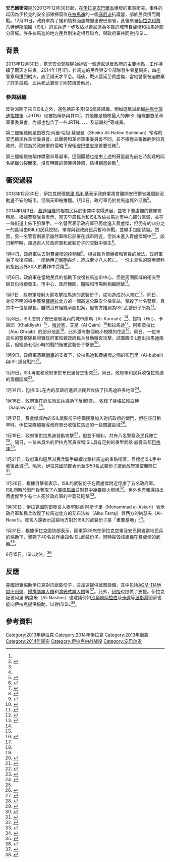 {{Infobox military conflict 
|conflict=安巴爾衝突
|partof=[[伊拉克內戰|伊拉克內戰]]
| image       = [[File:Map_of_the_Anbar_clashes_(2013–14).svg|290px]]
| caption     = 2014年安巴爾省的勢力地圖。<br>白色表示由反政府軍控制<br>紅色表示由政府軍控制<br>綠色表示爭奪中
| date        = 2013年12月30日<ref name=ISW>{{cite web|title=IraqUpdate #41: Showdown in Anbar|url=http://iswiraq.blogspot.com/2014/01/showdown-in-anbar.html|publisher=ISW|accessdate=2014-01-04|archive-date=2019-05-02|archive-url=https://web.archive.org/web/20190502000534/http://iswiraq.blogspot.com/2014/01/showdown-in-anbar.html|dead-url=no}}</ref> – 2014年6月25日<br>({{Age in years, months, weeks and days|month1=12|day1=30|year1=2013|month2=6|day2=25|year2=2014}})
| place       = [[伊拉克|伊拉克]][[安巴爾省|安巴爾省]]  
|casus belli=
| result      = 伊拉克和黎凡特伊斯兰国胜利
|territory    = 到2014年6月底，至少有70％的安巴尔省处于伊斯兰国的控制之下，包括[[费卢杰|费卢杰]]，<ref>{{cite news |title=Al Qaeda-linked militants capture Fallujah during violent outbreak |url=https://www.foxnews.com/world/al-qaeda-linked-militants-capture-fallujah-during-violent-outbreak |accessdate=2020-04-12 |agency=Fox News |archive-date=2015-09-24 |archive-url=https://web.archive.org/web/20150924184811/http://www.foxnews.com/world/2014/01/04/iraq-army-battles-al-qaeda-linked-militants-to-regain-control-in-key-cities/ |dead-url=no }}</ref>艾昆（Al Qaim），<ref>{{cite news |author1=Tina Moore |title=Militants kill 21 Iraqi leaders, capture 2 border crossings |url=https://www.nydailynews.com/news/world/militants-kills-21-leaders-iraq-article-1.1839547 |accessdate=2020-04-12 |agency=NY Daily News |date=2014-06-22 |archive-date=2019-05-02 |archive-url=https://web.archive.org/web/20190502000538/https://www.nydailynews.com/news/world/militants-kills-21-leaders-iraq-article-1.1839547 |dead-url=no }}</ref>[[鲁特拜|鲁特拜]]，阿布贾拉比（Abu Ghraib）和[[拉马迪|拉马迪]]的一部分。
|combatant1={{flagicon|Islamic State}} [[伊拉克和黎凡特伊斯蘭國|伊拉克和黎凡特伊斯蘭國]]<br>
{{flagdeco|Iraq|1991}} 安巴爾革命軍事委員會<ref name=triberule>{{cite news|title=استنفار بمدن عراقية واستمرار المعارك بالأنبار|url=http://www.aljazeera.net/news/pages/cb263654-ad3d-4917-bb40-87259de6aaa1|publisher=[[半島電視台|半島電視台]]|date=2014-01-05|accessdate=2014-01-17|archive-date=2014-03-12|archive-url=https://web.archive.org/web/20140312081248/http://www.aljazeera.net/news/pages/cb263654-ad3d-4917-bb40-87259de6aaa1|dead-url=no}}</ref> 
* JRTN<ref name="jrtn">{{cite news|title=<nowiki>L’ouest irakien dans le chaos  Western Iraq fall into chaos</nowiki>|url=http://the-arab-chronicle.com/live-ouest-irakien-sunni-provinces-chaos/|publisher=The Arab Chronicle|date=6 January 2014|deadurl=yes|archiveurl=https://web.archive.org/web/20140128044703/http://the-arab-chronicle.com/live-ouest-irakien-sunni-provinces-chaos/|archivedate=2014年1月28日|accessdate=2014年2月1日}}</ref>
* 1920革命旅
* 伊斯蘭軍
* 指導軍
* 聖戰和解放最高司令部
* 伊拉克哈瑪斯
* 聖戰諮詢委員會
{{flagdeco|Iraq|1991}} 安巴爾民兵革命委員會<br>
{{flagdeco|Iraq|1991}} 驕傲和尊嚴軍<br>
<!-- 
'''援軍:'''
* {{KSA}}<ref>{{Cite news|url=http://www.presstv.ir/detail/2014/01/11/344948/slain-isil-cmdr-met-saudi-agent-in-iraq/|title=Slain ISIL commander, Saudi agent met in Iraq's al-Anbar |publisher=Press TV|date=2014-01-12}}</ref> 
* {{QAT}}<ref name="qatar">{{Cite news|url=http://www.presstv.ir/detail/2014/01/17/346175/alqaeda-seeks-iraqi-tribes-help/|title=Al-Qaeda seeks some Iraqi tribes help: Pundit  |publisher=Press TV|date=2014-01-17}}</ref> 
!-->
|combatant2={{flagicon|Iraq}} '''[[伊拉克|伊拉克政府軍]]'''
*[[File:Coat_of_arms_(emblem)_of_Iraq_2008.svg|15px]] [[伊拉克陸軍|伊拉克陸軍]]
*[[伊拉克警察|伊拉克警察]]
*覺醒委員會
<!--
'''援軍:'''
*{{IRN}}<ref>{{Cite news|url=http://www.nytimes.com/2014/01/07/world/middleeast/iran-offers-military-aid-but-not-troops-to-iraq.html?_r=0|title=Iran Offers Military Aid, but Not Troops, to Iraq|work=The New York Times|date=7 January 2014|accessdate=7 January 2014|author=Thomas Erdbrink}}</ref><ref>{{Cite news|url=http://www.globaltimes.cn/content/836215.shtml#.UtKPLaA5S60|title=Iran supports Iraq in fights against terrorism: spokeswoman|work=[[環球時報|環球時報]]|date=2014-01-07}}</ref>
*{{USA}}<ref>{{Cite news|url=http://www.reuters.com/article/2014/01/06/us-iraq-syria-qaeda-idUSBREA050PM20140106|title=Insight: Fuelled by Syria war, al Qaeda bursts back to life in Iraq|agency=[[路透社|路透社]]|author=Suadad Al-Salhy|date=2013-01-06|accessdate=2013-01-06}}</ref>
!-->
|commander1= {{flagicon|Islamic State}} [[阿布·貝克爾·巴格達迪|阿布·貝克爾·巴格達迪]]<br>{{flagicon|Islamic State}} {{link-en|阿布·瓦希布|Abu Waheeb}}<ref>{{cite news |title=Al Qaeda Is Taking Over Whole Cities in Iraq |url=https://web.archive.org/web/20150128074056/http://www.vice.com/en_ca/print/al-qaeda-are-taking-over-whole-cities-in-iraq |accessdate=2020-04-11 |agency=VICE News}}</ref><br>{{flagicon|Islamic State}} {{link-en|阿布都拉·賈納比|Abdullah al-Janabi}}<ref>{{cite news |title=Islamist militants strengthen grip on Iraq's Falluja |url=http://english.ahram.org.eg/NewsContent/2/8/91840/World/Region/Islamist-militants-strengthen-grip-on-Iraqs-Falluj.aspx |accessdate=2020-04-11 |agency=Reuters |archive-date=2020-12-06 |archive-url=https://web.archive.org/web/20201206132207/http://english.ahram.org.eg/NewsContent/2/8/91840/World/Region/Islamist-militants-strengthen-grip-on-Iraqs-Falluj.aspx |dead-url=no }}</ref><br> {{flagicon image|Flag of the Ba'ath Party.svg}} [[伊扎特·易卜拉欣·杜里|伊扎特·易卜拉欣·杜里]]{{KIA}}<br>{{link-en|伊斯梅爾·吉博里|Ishmael Jubouri}}{{KIA}}<ref>{{cite news |author1=Hawar Berwani |title=Commander of Nagshabandiya Movement killed in western Anbar |url=https://www.iraqinews.com/iraq-war/commander-of-nagshabandiya-movement-killed-western-anbar/ |accessdate=2020-04-11 |agency=Iraqi News |archive-date=2019-05-02 |archive-url=https://web.archive.org/web/20190502001302/https://www.iraqinews.com/iraq-war/commander-of-nagshabandiya-movement-killed-western-anbar/ |dead-url=no }}</ref>
|commander2= {{Flagicon|Iraq}} [[賈拉勒·塔拉巴尼|賈拉勒·塔拉巴尼]]<br/>
{{Flagicon|Iraq}} [[努里·馬利基|努里·馬利基]]<br/>
{{Flagicon|Iraq}} {{link-en|撒得翁·杜萊米|Saadoun al-Dulaimi}}<br/>
{{Flagicon|Iraq}} {{link-en|阿里·賈丹·馬吉德|Ali Ghaidan Majid}}<br/>
{{Flagicon|Iraq}} {{link-en|巴巴克·休喀特·B·齊拔里|Babaker Shawkat B. Zebari}}{{or|date=2014年1月}}<br/>
{{Flagicon|Iraq}} {{link-en|艾瑪德·阿布·里夏|Ahmed Abu Risha}}{{or|date=2014年1月}}
|strength1=
|strength2= 第1師{{or|date=2014年1月}}
|casualties1= 222–288人陣亡<ref>35人陣亡 (12月30日 – 1月2日),[http://www.militarytimes.com/article/20140103/NEWS08/301030005] {{Wayback|url=http://www.militarytimes.com/article/20140103/NEWS08/301030005 |date=20191218202650 }} 71 [http://gulfnews.com/news/region/iraq/more-than-100-die-as-iraq-forces-battle-al-qaida-1.1273601] {{Wayback|url=http://gulfnews.com/news/region/iraq/more-than-100-die-as-iraq-forces-battle-al-qaida-1.1273601 |date=20140126002312 }}–137 [http://www.presstv.ir/detail/2014/01/03/343517/62-militants-killed-in-western-iraq/] {{Wayback|url=http://www.presstv.ir/detail/2014/01/03/343517/62-militants-killed-in-western-iraq/ |date=20150924134040 }}[http://news.xinhuanet.com/english/world/2014-01/04/c_125954740.htm] {{Wayback|url=http://news.xinhuanet.com/english/world/2014-01/04/c_125954740.htm |date=20140110163736 }} 人陣亡 (1月3日), 55人陣亡 (1月4日),[http://www.dawn.com/news/1078365/fallujah-falls-to-al-qaeda-militants-as-65-killed-in-iraq] {{Wayback|url=http://www.dawn.com/news/1078365/fallujah-falls-to-al-qaeda-militants-as-65-killed-in-iraq |date=20201112020859 }} 36人陣亡 (1月5日),[http://www.presstv.ir/detail/2014/01/05/343880/iraqi-jets-target-militants-in-anbar/] {{Wayback|url=http://www.presstv.ir/detail/2014/01/05/343880/iraqi-jets-target-militants-in-anbar/ |date=20150924134603 }}[http://www.google.com/hostednews/afp/article/ALeqM5gPAH1wG0U5oNjSTCFCXpNsykeeiA?docId=f845befa-6f02-434c-90d7-5e31931f42e6&hl=en] {{Wayback|url=http://www.google.com/hostednews/afp/article/ALeqM5gPAH1wG0U5oNjSTCFCXpNsykeeiA?docId=f845befa-6f02-434c-90d7-5e31931f42e6&hl=en |date=20140112161747 }} 25人陣亡 (1月7日),[http://www.dailystar.com.lb/News/Middle-East/2014/Jan-07/243326-iraq-missile-strikes-kill-25-militants-ministry.ashx#axzz2oNa3sbT8] {{Wayback|url=http://www.dailystar.com.lb/News/Middle-East/2014/Jan-07/243326-iraq-missile-strikes-kill-25-militants-ministry.ashx#axzz2oNa3sbT8 |date=20171019212047 }} 總計222–288人陣亡</ref>
|casualties2= 76人陣亡<ref>42人陣亡 (12月30日 – 1月2日),[http://www.militarytimes.com/article/20140103/NEWS08/301030005] {{Wayback|url=http://www.militarytimes.com/article/20140103/NEWS08/301030005 |date=20191218202650 }} 2人陣亡 (1月3日),[http://www.militarytimes.com/article/20140103/NEWS08/301030005] {{Wayback|url=http://www.militarytimes.com/article/20140103/NEWS08/301030005 |date=20191218202650 }} 10人陣亡 (1月4日),[http://english.ahram.org.eg/NewsContent/2/8/90825/World/Region/Eight-Iraqi-soldiers-killed-in-Anbar-fighting-Offi.aspx] {{Wayback|url=http://english.ahram.org.eg/NewsContent/2/8/90825/World/Region/Eight-Iraqi-soldiers-killed-in-Anbar-fighting-Offi.aspx |date=20190816033519 }} 22人陣亡 (1月5日),[http://www.dailystar.com.lb/News/Middle-East/2014/Jan-05/243195-iraq-officials-say-fighting-with-al-qaida-kills-34.ashx#axzz2oNa3sbT8] {{Wayback|url=http://www.dailystar.com.lb/News/Middle-East/2014/Jan-05/243195-iraq-officials-say-fighting-with-al-qaida-kills-34.ashx#axzz2oNa3sbT8 |date=20210126021633 }} 總計76人陣亡</ref>
|casualties3= 79位平民喪生，<ref>{{cite web |url=http://www.dallasnews.com/news/local-news/20140102-al-qaeda-militants-attack-two-key-iraq-cities.ece |title=Al-Qaeda-linked militants threaten to seize two key Iraq cities |work=The Dallas Morning News |date=2014-01-02 |accessdate=2014-01-10 |archive-date=2015-12-27 |archive-url=https://web.archive.org/web/20151227080158/http://www.dallasnews.com/news/local-news/20140102-al-qaeda-militants-attack-two-key-iraq-cities.ece |dead-url=no }}</ref><ref>{{cite web |url=http://gulfnews.com/news/region/iraq/more-than-100-die-as-iraq-forces-battle-al-qaida-1.1273601 |title=More than 100 die as Iraq forces battle Al Qaida |work=Gulf News |date=2014-01-03 |accessdate=2014-01-10 |archive-date=2014-01-26 |archive-url=https://web.archive.org/web/20140126002312/http://gulfnews.com/news/region/iraq/more-than-100-die-as-iraq-forces-battle-al-qaida-1.1273601 |dead-url=no }}</ref><ref>{{cite web |url=http://www.dailystar.com.lb/News/Middle-East/2014/Jan-05/243195-iraq-officials-say-fighting-with-al-qaida-kills-34.ashx#axzz2oNa3sbT8 |title=Fighting between Iraqi troops, al-Qaida kills 34 |work=The Daily Star |location=Lebanon |date=2014-01-05 |accessdate=2014-01-10 |archive-date=2021-01-26 |archive-url=https://web.archive.org/web/20210126021633/http://www.dailystar.com.lb/News/Middle-East/2014/Jan-05/243195-iraq-officials-say-fighting-with-al-qaida-kills-34.ashx#axzz2oNa3sbT8 |dead-url=no }}</ref><ref>{{cite web |url=http://www.theaustralian.com.au/news/world/fallujah-assault-delayed-as-29-killed/story-e6frg6so-1226797096274 |title=Fallujah assault delayed as 29 killed |work=The Australian |date=2013-08-29 |accessdate=2014-01-10 |archive-date=2014-01-08 |archive-url=https://web.archive.org/web/20140108073503/http://www.theaustralian.com.au/news/world/fallujah-assault-delayed-as-29-killed/story-e6frg6so-1226797096274 |dead-url=no }}</ref>140,000人以上流離失所<ref>{{cite web|url=http://www.presstv.ir/detail/2014/01/24/347483/65000-iraqis-displaced-over-week-un/|title=65,000 people displaced in W Iraq over past week: UNHCR|publisher=Press TV|date=2014-01-24|access-date=2014-02-01|archive-date=2015-09-24|archive-url=https://web.archive.org/web/20150924134638/http://www.presstv.ir/detail/2014/01/24/347483/65000-iraqis-displaced-over-week-un/|dead-url=no}}</ref> (根據[[聯合國難民署|UNHCR]])
}}
{{Campaignbox 伊拉克內戰}}
'''安巴爾衝突'''是於2013年12月30日起，在[[伊拉克|伊拉克]][[安巴爾省|安巴爾省]]爆發的軍事衝突。事件的起因為伊拉克的安全部隊掃蕩位在[[拉馬迪|拉馬迪]]的一個[[遜尼派|遜尼派]]抗議營，部族民兵憤而開戰。12月31日，政府軍為了緩和情勢而選擇撤出安巴爾省，此後來自[[伊拉克和黎凡特伊斯蘭國|伊拉克和黎凡特伊斯蘭國]]（ISIL）的民兵進一步攻佔以遜尼派為多數的城市[[費盧傑|費盧傑]]和拉馬迪部分區域。許多拉馬迪的地方民兵則決定相互聯合，與政府軍共同對抗ISIL。

== 背景 ==
{{Expand section|date=2014年1月}}
2013年12月30日，當天安全部隊開始拆毀一個遜尼派反政府的主要地點，工作持續了兩天才結束。2014年1月1日，拉馬迪的民兵與安全部隊發生零星衝突，四座警察局遭到縱火，直至隔天才平息。隨後，戰火蔓延至費盧傑，當地警察被迫放棄了許多據點，民兵和武裝份子則焚燒警察局。

=== 參與組織 ===
反對派除了來自ISIL之外，還包括許多非ISIS武裝組織，例如遜尼派組織[[納克什班迪指揮軍|納克什班迪指揮軍]]（JRTN）也被指稱參與其中<ref name="jrtn"/>。其他像是規模最大的非ISIL組織部族革命軍事委員會，內部也包含了一些JRTN、{{link-en|1920革命旅|1920 Revolution Brigade}}、{{link-en|伊拉克伊斯蘭軍|Islamic Army in Iraq}}、{{link-en|聖戰和解放最高司令部|Jaish al-Rashideen}}、{{link-en|伊拉克哈瑪斯|Hamas of Iraq}}及前屬{{link-en|聖戰諮詢委員會|Mujahideen Shura Council (Iraq)}}的{{link-en|阿布都拉·賈納比|Abdullah al-Janabi}}<ref name="FP">{{cite news |last=Sowell |first=Kirk H. |date=2014-01-15 |title=Maliki's Anbar Blunder |url=http://mideastafrica.foreignpolicy.com/posts/2014/01/15/maliki_s_anbar_blunder |newspaper= |location= |publisher=Foreign Policy |accessdate= |deadurl=yes |archiveurl=https://web.archive.org/web/20140705054624/http://mideastafrica.foreignpolicy.com/posts/2014/01/15/maliki_s_anbar_blunder |archivedate=2014-07-05 }}</ref>等成員。

第二個組織則是由敘克·阿里·哈坦·蘇里曼（Sheikh Ali Hatem Suleiman）領導的安巴爾民兵革命委員會。此團體和革命軍事委員會不同，並不積極主張推翻伊拉克政府，而認為於政府軍的侵略下保衛[[安巴爾省|安巴爾省]]是首要任務<ref name="FP"/>。

第三個組織被稱作驕傲和尊嚴軍。這個團體也是由上述的蘇里曼先前在{{link-en|2013年哈威賈衝突|2013 Hawija clashes}}時創建的同名組織分裂而來，沒有明確的領導與幹部，結構相當鬆散<ref name="FP"/>。

== 衝突過程 ==
2013年12月30日，伊拉克總理[[努里·馬利基|努里·馬利基]]表示政府軍將會離開安巴爾省幾個狀況動盪不安的城市，但隔天即被推翻。1月2日，政府軍仍於拉馬迪城外活動<ref name="The Daily Star">{{cite news|title=Qaeda-linked fighters control parts of two Iraq cities|url=http://www.dailystar.com.lb/News/Middle-East/2014/Jan-02/242879-qaeda-linked-militants-control-half-of-iraqs-fallujah-security.ashx#axzz2oNa3sbT8|newspaper=The Daily Star|date=2014-01-02|accessdate=2014-01-17|archive-date=2017-10-19|archive-url=https://web.archive.org/web/20171019211055/http://www.dailystar.com.lb//News/Middle-East/2014/Jan-02/242879-qaeda-linked-militants-control-half-of-iraqs-fallujah-security.ashx#axzz2oNa3sbT8|dead-url=no}}</ref>。

2014年1月3日，[[蓋達|蓋達組織]]的相關民兵於衝突中取得進展，並攻下費盧傑的數座警察局。根據警察隊長表示，當天早晨民兵和ISIL攻佔拉馬迪市中心部分區域，並在一條街道上佈下狙擊手。一名警官表示政府軍已再度進入費盧傑，但仍有約四分之一的區域由ISIL和民兵控制，軍隊與親政府民兵暫時休戰，並聯手包圍該城{{Citation needed|date=January 2014}}。然而，另一名警官則表示雖然軍隊已部署在城市附近，但尚未進入費盧傑城中<ref>{{cite news|title=Militants make gains in Iraq city: police|url=http://english.al-akhbar.com/node/18098|newspaper=Al Akhbar|date=2014-01-03|accessdate=2014-01-17|archive-date=2017-10-19|archive-url=https://web.archive.org/web/20171019092252/http://english.al-akhbar.com/node/18098|dead-url=no}}</ref><ref>{{cite news|title=Al-Qaeda militants make gains in Iraq city: police|url=http://www.dailystar.com.lb/News/Middle-East/2014/Jan-03/242996-al-qaeda-militants-make-gains-in-iraq-city-police.ashx#axzz2oNa3sbT8|newspaper=The Daily Star|date=2014-01-03|accessdate=2014-01-03|archive-date=2017-10-19|archive-url=https://web.archive.org/web/20171019211133/http://www.dailystar.com.lb//News/Middle-East/2014/Jan-03/242996-al-qaeda-militants-make-gains-in-iraq-city-police.ashx#axzz2oNa3sbT8|dead-url=no}}</ref>。該日稍早時，超過百人於政府軍和武裝份子的交戰中喪生<ref>{{cite news|title=More than 100 die as Iraq battles Al-Qaeda|url=http://www.dailystar.com.lb/News/Middle-East/2014/Jan-04/243086-more-than-100-die-as-iraq-battles-al-qaeda.ashx#axzz2oNa3sbT8|newspaper=The Daily Star|date=2014-01-04|accessdate=2014-01-17|archive-date=2018-07-25|archive-url=https://web.archive.org/web/20180725033653/http://www.dailystar.com.lb/News/Middle-East/2014/Jan-04/243086-more-than-100-die-as-iraq-battles-al-qaeda.ashx#axzz2oNa3sbT8|dead-url=no}}</ref>。

1月4日，政府軍失去對費盧傑的控制權<ref>{{cite news|title=Fallujah outside Iraq government control: security official|url=http://www.dailystar.com.lb/News/Middle-East/2014/Jan-04/243100-fallujah-outside-iraq-government-control-security-official.ashx#axzz2oNa3sbT8|newspaper=The Daily Star|date=2014-01-04|accessdate=2014-01-17|archive-date=2014-01-04|archive-url=https://web.archive.org/web/20140104212909/http://www.dailystar.com.lb/News/Middle-East/2014/Jan-04/243100-fallujah-outside-iraq-government-control-security-official.ashx#axzz2oNa3sbT8|dead-url=no}}</ref>。根據民兵領導者和官員的說法，政府軍為了收復該城，一度動用[[迫擊砲|迫擊砲]]轟炸，造成至少八人死亡。一份未具名的醫療資料則指出另外30人於轟炸中受傷<ref>{{cite news|title=Iraq army shells Falluja to dislodge Qaeda, tribes|url=http://www.dailystar.com.lb/News/Middle-East/2014/Jan-04/243100-fallujah-outside-iraq-government-control-security-official.ashx#axzz2oNa3sbT8|newspaper=The Daily Star|date=2014-01-04|accessdate=2014-01-04|archive-date=2014-01-04|archive-url=https://web.archive.org/web/20140104212909/http://www.dailystar.com.lb/News/Middle-East/2014/Jan-04/243100-fallujah-outside-iraq-government-control-security-official.ashx#axzz2oNa3sbT8|dead-url=no}}</ref>。

1月6日，政府軍在當地民兵的協助下收復拉馬迪市中心，但是周圍區域的衝突至隔日仍持續發生。市中心、政府機關、醫院和市場則相繼開放<ref>{{cite news|url=http://www.reuters.com/article/2014/01/07/us-iraq-anbar-idUSBREA060HL20140107|title=Iraq moves up tanks, guns for looming Falluja assault|agency=[[路透社|路透社]]|date=2014-01-07|accessdate=2014-01-17|archive-date=2015-09-24|archive-url=https://web.archive.org/web/20150924192231/http://www.reuters.com/article/2014/01/07/us-iraq-anbar-idUSBREA060HL20140107|dead-url=yes}}</ref>。

1月7日，政府軍發射火箭攻擊拉馬迪的武裝份子，成功造成25人陣亡<ref>{{cite news|title=Iraq missile strikes kill 25 militants: ministry|url=http://www.dailystar.com.lb/News/Middle-East/2014/Jan-07/243326-iraq-missile-strikes-kill-25-militants-ministry.ashx#axzz2oNa3sbT8|newspaper=The Daily Star|date=2014-01-07|accessdate=2014-01-07|archive-date=2017-10-19|archive-url=https://web.archive.org/web/20171019212047/http://www.dailystar.com.lb//News/Middle-East/2014/Jan-07/243326-iraq-missile-strikes-kill-25-militants-ministry.ashx#axzz2oNa3sbT8|dead-url=no}}</ref>。同日，身份不明的槍手襲擊[[薩邁拉|薩邁拉]]北方的一個高速公路安全檢查站，擊殺了七名警察，且其中一位是隊長。雖然沒有組織承認犯案，但警方推測為ISIL武裝份子所為<ref>{{cite news|title=Gunmen kill 7 Iraqi policemen in checkpoint attack|url=http://www.presstv.ir/detail/2014/01/07/344323/gunmen-kill-7-iraqi-policemen/|date=2014-01-07|publisher=Press TV|accessdate=2014-01-17|archive-date=2015-09-24|archive-url=https://web.archive.org/web/20150924134608/http://www.presstv.ir/detail/2014/01/07/344323/gunmen-kill-7-iraqi-policemen/|dead-url=no}}</ref>。

1月8日，ISIL控制了安巴爾省境內的城市庫瑪（Al-Karmah）<ref name="nytimes.com"/>、錫特（Hīt）、卡第耶（Khaldiyah）<ref name="Iraq Update #41: Showdown in Anbar"/>、[[哈迪塞|哈迪塞]]、艾昆（Al Qaim）<ref name="lwj">{{cite news|title=Al Qaeda, tribal allies 'control' Fallujah|url=http://www.longwarjournal.org/archives/2014/01/al_qaeda_tribal_alli.php|accessdate=2014-01-04|newspaper=Long War Journal|archive-date=2020-12-18|archive-url=https://web.archive.org/web/20201218212018/https://www.longwarjournal.org/archives/2014/01/al_qaeda_tribal_alli.php|dead-url=no}}</ref>和拉馬迪<ref name="dailystar.com.lb"/>、阿布賈拉比（Abu Ghraib）的部分地區<ref name="iswiraq.blogspot.com"/>，此外還有數個較小規模的住區<ref name="reuters.com"/>。同日，一位未具名的警察隊長證實政府軍和親政府民兵發動徹夜攻擊，試圖將ISIL趕出拉馬迪南區，但經過七個小時的戰鬥後被武裝份子擊退<ref>{{cite news|title=ISIL calls on Iraq Sunnis to keep fighting|url=http://www.aljazeera.com/news/middleeast/2014/01/isil-calls-iraq-sunnis-keep-fighting-2014186554213170.html|publisher=[[半島電視台|半島電視台]]|accessdate=2014-01-17|archive-date=2020-09-18|archive-url=https://web.archive.org/web/20200918150247/https://www.aljazeera.com/news/middleeast/2014/01/isil-calls-iraq-sunnis-keep-fighting-2014186554213170.html|dead-url=no}}</ref>。

1月9日，政府軍憑藉[[戰車|戰車]]的支援下，於拉馬迪和費盧傑之間的布巴里（Al-bubali）與ISIL爆發戰鬥<ref>{{cite news|title=Heavy clashes as Iraq fighting sparks rights worries|url=http://www.dailystar.com.lb/News/Middle-East/2014/Jan-09/243565-heavy-clashes-as-iraq-fighting-sparks-rights-worries.ashx#axzz2oNa3sbT8|newspaper=The Daily Star|date=2014-01-09|accessdate=2014-01-09|archive-date=2019-11-28|archive-url=https://web.archive.org/web/20191128223846/http://www.dailystar.com.lb//News/Middle-East/2014/Jan-09/243565-heavy-clashes-as-iraq-fighting-sparks-rights-worries.ashx#axzz2oNa3sbT8|dead-url=no}}</ref>。

1月9日，ISIL再度和政府軍於布巴里發生衝突<ref>{{cite news|title=Fighters clash with Iraqi forces in Anbar|url=http://www.aljazeera.com/news/middleeast/2014/01/fighters-clash-with-iraqi-forces-anbar-2014110143456424894.html|publisher=[[半島電視台|半島電視台]]|date=2014-01-10|accessdate=2014-01-17|archive-date=2019-11-11|archive-url=https://web.archive.org/web/20191111164202/https://www.aljazeera.com/news/middleeast/2014/01/fighters-clash-with-iraqi-forces-anbar-2014110143456424894.html|dead-url=no}}</ref>。同日，政府軍和民兵收復拉馬迪的兩個區域<ref>{{cite news|title=Tribes, police seize parts of Iraq city from militants|url=http://www.dailystar.com.lb/News/Middle-East/2014/Jan-10/243724-tribes-police-retake-parts-of-iraqs-ramadi-commander.ashx#axzz2oNa3sbT8|newspaper=The Daily Star|date=2014-01-10|accessdate=2014-01-17|archive-date=2021-02-11|archive-url=https://web.archive.org/web/20210211013144/http://www.dailystar.com.lb/News/Middle-East/2014/Jan-10/243724-tribes-police-retake-parts-of-iraqs-ramadi-commander.ashx#axzz2oNa3sbT8|dead-url=no}}</ref>。

1月14日，包括ISIL在內的反政府遜尼派民兵攻佔了拉馬迪許多地區<ref>{{cite news|title=Sunni gunmen seize more turf in Iraq's Ramadi: police|url=http://www.dailystar.com.lb/News/Middle-East/2014/Jan-14/244019-sunni-gunmen-seize-more-turf-in-iraqs-ramadi-police.ashx#axzz2oNa3sbT8|newspaper=The Daily Star|date=2014-01-14|accessdate=2014-01-17|archive-date=2019-11-30|archive-url=https://web.archive.org/web/20191130090935/http://www.dailystar.com.lb//News/Middle-East/2014/Jan-14/244019-sunni-gunmen-seize-more-turf-in-iraqs-ramadi-police.ashx#axzz2oNa3sbT8|dead-url=no}}</ref>。

1月16日，政府軍在遜尼派民兵協助下反擊ISIL，收復了薩格拉維亞赫（Saqlawiyah）<ref name="Press TV"/>。

1月17日，費盧傑城內的ISIL武裝份子呼籲民眾加入對抗政府的戰鬥，但在該日稍早時，伊拉克媒體報導政府軍已收復拉馬迪的一些關鍵區域<ref>{{cite news|title=Militants call on Fallujah people to join fight|url=http://www.presstv.ir/detail/2014/01/17/346052/militants-call-on-people-to-join-fight/|publisher=Press TV|date=2014-01-17|accessdate=2014-01-17|archive-date=2015-09-24|archive-url=https://web.archive.org/web/20150924134621/http://www.presstv.ir/detail/2014/01/17/346052/militants-call-on-people-to-join-fight/|dead-url=no}}</ref>。

1月19日，政府軍對拉馬迪發動攻擊<ref>{{cite news|title=Iraqi army launches operation in Ramadi: officials|url=http://www.dailystar.com.lb/News/Middle-East/2014/Jan-19/244519-iraqi-army-launches-operation-in-ramadi-officials.ashx#axzz2oNa3sbT8|newspaper=The Daily Star|date=2014-01-19|accessdate=2014-02-01|archive-date=2020-12-02|archive-url=https://web.archive.org/web/20201202184409/http://www.dailystar.com.lb/News/Middle-East/2014/Jan-19/244519-iraqi-army-launches-operation-in-ramadi-officials.ashx#axzz2oNa3sbT8|dead-url=no}}</ref>，但並不順利，共有八名警察及民兵陣亡<ref>{{cite news|title=8 Iraqi police and tribesmen killed fighting Al Qaeda|url=http://in.reuters.com/article/2014/01/19/iraq-violence-idINDEEA0I08U20140119|date=2014-01-19|publisher=[[路透社|路透社]]|accessdate=2014-02-01|archive-date=2015-01-28|archive-url=https://web.archive.org/web/20150128055549/http://in.reuters.com/article/2014/01/19/iraq-violence-idINDEEA0I08U20140119|dead-url=yes}}</ref>。隔日，一位未具名的伊拉克官員宣稱ISIL具有足夠的重型武器{{where|date=2014年1月}}<!--https://en.wikipedia.org/w/index.php?title=Anbar_clashes_(2013%E2%80%9314)&diff=591636937&oldid=591593807-->威脅首都[[巴格達|巴格達]]<ref>{{cite news|title=Official: Al-Qaeda has enough arms to take Baghdad|url=http://www.dailystar.com.lb/News/Middle-East/2014/Jan-20/244642-official-al-qaeda-has-enough-arms-to-take-baghdad.ashx#axzz2oNa3sbT8|newspaper=The Daily Star|date=2014-01-20|accessdate=2014-02-01|archive-date=2017-10-19|archive-url=https://web.archive.org/web/20171019214002/http://www.dailystar.com.lb/News/Middle-East/2014/Jan-20/244642-official-al-qaeda-has-enough-arms-to-take-baghdad.ashx#axzz2oNa3sbT8|dead-url=no}}</ref>。

1月21日，政府軍和遜尼派民兵聯手繼續攻擊拉馬迪的重點街區，目標從ISIL手中收復此城<ref>{{cite news|title=Fighting in Iraqi city of Ramadi intensifies|url=http://www.presstv.ir/detail/2014/01/21/346987/fighting-in-iraqi-city-intensifies/|publisher=Press TV|date=21 January 2014|accessdate=2014-02-01|archive-date=2015-09-24|archive-url=https://web.archive.org/web/20150924134629/http://www.presstv.ir/detail/2014/01/21/346987/fighting-in-iraqi-city-intensifies/|dead-url=no}}</ref>。隔天，伊拉克國防部表示至少50名武裝份子遭到政府軍空襲陣亡<ref>{{cite news|title=Iraq says air strikes 'kill 50 militants' in Anbar|url=http://www.dailystar.com.lb/News/Middle-East/2014/Jan-22/244941-iraq-air-strikes-kill-50-militants-in-anbar-ministry.ashx#axzz2oNa3sbT8|publisher=The Daily Star|date=2014-01-22|accessdate=2014-02-01|archive-date=2021-02-11|archive-url=https://web.archive.org/web/20210211071013/http://www.dailystar.com.lb/News/Middle-East/2014/Jan-22/244941-iraq-air-strikes-kill-50-militants-in-anbar-ministry.ashx#axzz2oNa3sbT8|dead-url=no}}</ref>。

1月26日，根據目擊者表示，ISIL的武裝份子在費盧傑附近俘虜了五名政府軍。ISIL同時於戰鬥後奪取了六臺[[悍馬_(軍用汽車)|悍馬車]]並對其中幾臺縱火燃燒<ref>{{cite news|title=Militants "capture soldiers" as Iraq unrest kills 12|url=https://now.mmedia.me/lb/en/mena/532436-militants-capture-soldiers-as-iraq-unrest-kills-12|publisher=NOW|date=2014-01-26|accessdate=2014-02-01|archive-date=2017-10-12|archive-url=https://web.archive.org/web/20171012094713/https://now.mmedia.me/lb/en/mena/532436-militants-capture-soldiers-as-iraq-unrest-kills-12|dead-url=no}}</ref>。另外也有報導指出費盧傑至少有七人死於政府軍的空襲及砲擊<ref>{{cite news|title=Iraqi planes, artillery strike rebel-held Fallujah|url=http://www.reuters.com/article/2014/01/26/us-iraq-violence-falluja-idUSBREA0P0PX20140126|publisher=Reuters|date=27 January 2014|accessdate=2014-02-01|archive-date=2015-09-24|archive-url=https://web.archive.org/web/20150924192858/http://www.reuters.com/article/2014/01/26/us-iraq-violence-falluja-idUSBREA0P0PX20140126|dead-url=yes}}</ref>。

1月30日，伊拉克國防部發言人穆罕默德·阿斯卡里（Mohammad al-Askari）表示政府軍和民兵收復了拉馬迪北方的艾布法拉（Albu Farraj）與西方的納瑟夫（Al-Nasaf）。發言人還表示這些地方對於ISIL的武裝份子是「重要基地」<ref>{{cite news|title=Iraqi forces regain some control of Anbar province|url=http://www.dailystar.com.lb/News/Middle-East/2014/Jan-30/245749-iraqi-forces-regain-some-control-of-anbar-province.ashx#axzz2oNa3sbT8|publisher=The Daily Star|date=2014-01-30|accessdate=2014-02-01|archive-date=2019-11-30|archive-url=https://web.archive.org/web/20191130144504/http://www.dailystar.com.lb//News/Middle-East/2014/Jan-30/245749-iraqi-forces-regain-some-control-of-anbar-province.ashx#axzz2oNa3sbT8|dead-url=no}}</ref>。

1月31日，根據伊拉克國防部表示，陸軍第39旅在伊拉克空軍及安巴爾省當地民兵的協助下，擊斃了40名並俘虜四名ISIL武裝份子，同時摧毀該組織在費盧傑的武器<ref>{{cite news|title=Iraqi army kills 40 ISIS fighters in Fallujah|url=http://english.alarabiya.net/en/News/middle-east/2014/01/31/Iraqi-army-kills-40-ISIS-fighters-in-Fallujah.html|publisher=[[阿拉伯衛星電視台|阿拉伯衛星電視台]]|date=2014-01-31|accessdate=2014-02-01|archive-date=2020-10-22|archive-url=https://web.archive.org/web/20201022150750/https://english.alarabiya.net/en/News/middle-east/2014/01/31/Iraqi-army-kills-40-ISIS-fighters-in-Fallujah.html|dead-url=no}}</ref>。

6月15日，ISIL攻佔{{link-en|薩克拉維亞|Saqlawiyah}}。<ref>{{Cite news |url=http://www.reuters.com/article/2014/06/16/uk-iraq-security-idUKKBN0EO0LF20140616?irpc=932 |title=U.S. considers air strikes on Iraq, holds talks with Iran |publisher=Reuters |date=2014-06-16 |accessdate=2014-06-23 |archive-date=2015-04-06 |archive-url=https://web.archive.org/web/20150406090637/http://www.reuters.com/article/2014/06/16/uk-iraq-security-idUKKBN0EO0LF20140616?irpc=932 |dead-url=yes }}</ref>

== 反應 ==
[[美國|美國]]證實協助伊拉克對抗武裝份子，並加速提供武器設備，其中包括[[AGM-114地獄火飛彈|AGM-114地獄火飛彈]]、[[掃描鷹無人機|掃描鷹無人機]]和[[烏鴉無人機|渡鴉式無人機]]等<ref name=bbc-us-supply>{{cite web|title=Iraq violence: US speeds up supply of military equipment|url=http://www.bbc.co.uk/news/world-middle-east-25633629|publisher=[[BBC_News|BBC News]]|accessdate=2014-01-07|date=2014-01-07|archive-date=2021-01-23|archive-url=https://web.archive.org/web/20210123014708/https://www.bbc.co.uk/news/world-middle-east-25633629|dead-url=no}}</ref>。此外，[[伊朗|伊朗]]也提供了支援。伊拉克記者阿里·納席米（Ali Nashmi）也建議例如[[沙烏地阿拉伯|沙烏地阿拉伯]]及[[卡達|卡達]]等[[波斯灣|波斯灣]]國家也能向伊拉克提供協助，以對抗ISIL<ref name="qatar">{{Cite news|url=http://www.presstv.ir/detail/2014/01/17/346175/alqaeda-seeks-iraqi-tribes-help/|title=Al-Qaeda seeks some Iraqi tribes help: Pundit|publisher=Press TV|date=2014-01-17|accessdate=2014-02-01|archive-date=2015-09-24|archive-url=https://web.archive.org/web/20150924134624/http://www.presstv.ir/detail/2014/01/17/346175/alqaeda-seeks-iraqi-tribes-help/|dead-url=no}}</ref>。

== 參考資料 ==
{{reflist|30em}}

{{DEFAULTSORT:Anbar clashes}}
[[Category:2013年伊拉克|Category:2013年伊拉克]]
[[Category:2014年伊拉克|Category:2014年伊拉克]]
[[Category:2013年衝突|Category:2013年衝突]]
[[Category:2014年衝突|Category:2014年衝突]]
[[Category:伊拉克内战战役|Category:伊拉克内战战役]]
[[Category:安巴尔省|Category:安巴尔省]]